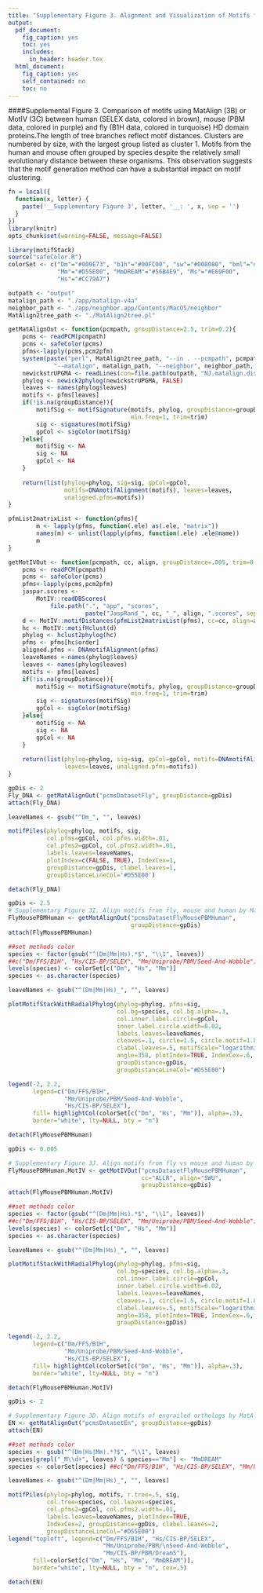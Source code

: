 ```yaml
---
title: "Supplementary Figure 3. Alignment and Visualization of Motifs from Fly, Mouse and Human HD Family"
output:
  pdf_document:
    fig_caption: yes
    toc: yes
    includes:
      in_header: header.tex
  html_document:
    fig_caption: yes
    self_contained: no
    toc: no
---
```


####Supplemental Figure 3. Comparison of motifs using MatAlign (3B) or MotIV (3C) between human (SELEX data, colored in brown), mouse (PBM data, colored in purple) and fly (B1H data, colored in turquoise) HD domain proteins.The length of tree branches reflect motif distances. Clusters are numbered by size, with the largest group listed as cluster 1. Motifs from the human and mouse often grouped by species despite the relatively small evolutionary distance between these organisms. This observation suggests that the motif generation method can have a substantial impact on motif clustering.


```r
fn = local({
  function(x, letter) {
    paste('__Supplementary Figure 3', letter, '__: ', x, sep = '')
  }
})
library(knitr)
opts_chunk$set(warning=FALSE, message=FALSE)
```

```r
library(motifStack)
source("safeColor.R")
colorSet <- c("Dm"="#009E73", "b1h"="#00FC00", "sw"="#008080", "bml"="darkgreen", 
              "Mm"="#D55E00", "MmDREAM"="#56B4E9", "Ms"="#E69F00", 
              "Hs"="#CC79A7")

outpath <- "output"
matalign_path <- "./app/matalign-v4a"
neighbor_path <- "./app/neighbor.app/Contents/MacOS/neighbor"
MatAlign2tree_path <- "./MatAlign2tree.pl"

getMatAlignOut <- function(pcmpath, groupDistance=2.5, trim=0.2){
    pcms <- readPCM(pcmpath)
    pcms <- safeColor(pcms)
    pfms<-lapply(pcms,pcm2pfm)
    system(paste("perl", MatAlign2tree_path, "--in . --pcmpath", pcmpath, "--out", outpath,
             "--matalign", matalign_path, "--neighbor", neighbor_path, "--tree","UPGMA"))
    newickstrUPGMA <- readLines(con=file.path(outpath, "NJ.matalign.distMX.nwk"))
    phylog <- newick2phylog(newickstrUPGMA, FALSE)
    leaves <- names(phylog$leaves)
    motifs <- pfms[leaves]
    if(!is.na(groupDistance)){
        motifSig <- motifSignature(motifs, phylog, groupDistance=groupDistance,
                                   min.freq=1, trim=trim)
        sig <- signatures(motifSig)
        gpCol <- sigColor(motifSig)
    }else{
        motifSig <- NA
        sig <- NA
        gpCol <- NA
    }
    
    return(list(phylog=phylog, sig=sig, gpCol=gpCol, 
                motifs=DNAmotifAlignment(motifs), leaves=leaves, 
                unaligned.pfms=motifs))
}

pfmList2matrixList <- function(pfms){
        m <- lapply(pfms, function(.ele) as(.ele, "matrix"))
        names(m) <- unlist(lapply(pfms, function(.ele) .ele@name))
        m
}

getMotIVOut <- function(pcmpath, cc, align, groupDistance=.005, trim=0.2){
    pcms <- readPCM(pcmpath)
    pcms <- safeColor(pcms)
    pfms<-lapply(pcms,pcm2pfm)
    jaspar.scores <- 
        MotIV::readDBScores(
            file.path(".", "app", "scores", 
                      paste("JaspRand_", cc, "_", align, ".scores", sep="")))
    d <- MotIV::motifDistances(pfmList2matrixList(pfms), cc=cc, align=align)
    hc <- MotIV::motifHclust(d)
    phylog <- hclust2phylog(hc)
    pfms <- pfms[hc$order]
    aligned.pfms <- DNAmotifAlignment(pfms)
    leaveNames <-names(phylog$leaves)
    leaves <- names(phylog$leaves)
    motifs <- pfms[leaves]
    if(!is.na(groupDistance)){
        motifSig <- motifSignature(motifs, phylog, groupDistance=groupDistance,
                                   min.freq=1, trim=trim)
        sig <- signatures(motifSig)
        gpCol <- sigColor(motifSig)
    }else{
        motifSig <- NA
        sig <- NA
        gpCol <- NA
    }
    
    return(list(phylog=phylog, sig=sig, gpCol=gpCol, motifs=DNAmotifAlignment(motifs),
                leaves=leaves, unaligned.pfms=motifs))
}

```


```r
gpDis <- 2
Fly_DNA <- getMatAlignOut("pcmsDatasetFly", groupDistance=gpDis)
attach(Fly_DNA)

leaveNames <- gsub("^Dm_", "", leaves)

motifPiles(phylog=phylog, motifs, sig, 
           col.pfms=gpCol, col.pfms.width=.01,
           col.pfms2=gpCol, col.pfms2.width=.01, 
           labels.leaves=leaveNames, 
           plotIndex=c(FALSE, TRUE), IndexCex=1, 
           groupDistance=gpDis, clabel.leaves=1,
           groupDistanceLineCol='#D55E00')

detach(Fly_DNA)
```


```r
gpDis <- 2.5
# Supplementary Figure 3I. Align motifs from fly, mouse and human by MatAlign
FlyMousePBMHuman <- getMatAlignOut("pcmsDatasetFlyMousePBMHuman",
                                   groupDistance=gpDis)
attach(FlyMousePBMHuman)

##set methods color
species <- factor(gsub("^(Dm|Mm|Hs).*$", "\\1", leaves))
##c("Dm/FFS/B1H", "Hs/CIS-BP/SELEX", "Mm/Uniprobe/PBM/Seed-And-Wobble")
levels(species) <- colorSet[c("Dm", "Hs", "Mm")] 
species <- as.character(species)

leaveNames <- gsub("^(Dm|Mm|Hs)_", "", leaves)

plotMotifStackWithRadialPhylog(phylog=phylog, pfms=sig, 
                               col.bg=species, col.bg.alpha=.3, 
                               col.inner.label.circle=gpCol, 
                               inner.label.circle.width=0.02, 
                               labels.leaves=leaveNames, 
                               cleaves=.1, circle=1.5, circle.motif=1.8, 
                               clabel.leaves=.5, motifScale="logarithmic", 
                               angle=358, plotIndex=TRUE, IndexCex=.6, 
                               groupDistance=gpDis,
                               groupDistanceLineCol="#D55E00")

legend(-2, 2.2, 
       legend=c("Dm/FFS/B1H", 
                "Mm/Uniprobe/PBM/Seed-And-Wobble", 
                "Hs/CIS-BP/SELEX"), 
       fill= highlightCol(colorSet[c("Dm", "Hs", "Mm")], alpha=.3), 
       border="white", lty=NULL, bty = "n")

detach(FlyMousePBMHuman)
```

```r
gpDis <- 0.005

# Supplementary Figure 3J. Align motifs from fly vs mouse and human by MotIV
FlyMousePBMHuman.MotIV <- getMotIVOut("pcmsDatasetFlyMousePBMHuman", 
                                      cc="ALLR", align="SWU", 
                                      groupDistance=gpDis)
attach(FlyMousePBMHuman.MotIV)

##set methods color
species <- factor(gsub("^(Dm|Mm|Hs).*$", "\\1", leaves))
##c("Dm/FFS/B1H", "Hs/CIS-BP/SELEX", "Mm/Uniprobe/PBM/Seed-And-Wobble")
levels(species) <- colorSet[c("Dm", "Hs", "Mm")] 
species <- as.character(species)

leaveNames <- gsub("^(Dm|Mm|Hs)_", "", leaves)

plotMotifStackWithRadialPhylog(phylog=phylog, pfms=sig, 
                               col.bg=species, col.bg.alpha=.3, 
                               col.inner.label.circle=gpCol, 
                               inner.label.circle.width=0.02, 
                               labels.leaves=leaveNames, 
                               cleaves=.1, circle=1.5, circle.motif=1.8, 
                               clabel.leaves=.5, motifScale="logarithmic", 
                               angle=358, plotIndex=TRUE, IndexCex=.6, 
                               groupDistance=gpDis)

legend(-2, 2.2, 
       legend=c("Dm/FFS/B1H", 
                "Mm/Uniprobe/PBM/Seed-And-Wobble", 
                "Hs/CIS-BP/SELEX"), 
       fill= highlightCol(colorSet[c("Dm", "Hs", "Mm")], alpha=.3), 
       border="white", lty=NULL, bty = "n")

detach(FlyMousePBMHuman.MotIV)
```

```r
gpDis <- 2

# Supplementary Figure 3D. Align motifs of engrailed orthologs by MatAlign
EN <- getMatAlignOut("pcmsDatasetEn", groupDistance=gpDis)
attach(EN)

##set methods color
species <- gsub("^(Dm|Hs|Mm).*?$", "\\1", leaves)
species[grepl("_M\\d+", leaves) & species=="Mm"] <- "MmDREAM"
species <- colorSet[species] ##c("Dm/FFS/B1H", "Hs/CIS-BP/SELEX", "Mm/Uniprobe/PBM/\nSeed-And-Wobble")

leaveNames <- gsub("^(Dm|Mm|Hs)_", "", leaves)

motifPiles(phylog=phylog, motifs, r.tree=.5, sig, 
           col.tree=species, col.leaves=species, 
           col.pfms2=gpCol, col.pfms2.width=.01, 
           labels.leaves=leaveNames, plotIndex=TRUE, 
           IndexCex=2, groupDistance=gpDis, clabel.leaves=2,
           groupDistanceLineCol="#D55E00")
legend("topleft", legend=c("Dm/FFS/B1H", "Hs/CIS-BP/SELEX", 
                           "Mm/Uniprobe/PBM/\nSeed-And-Wobble", 
                           "Mm/CIS-BP/PBM/Dream5"), 
       fill=colorSet[c("Dm", "Hs", "Mm", "MmDREAM")], 
       border="white", lty=NULL, bty = "n", cex=.5)

detach(EN)
```
